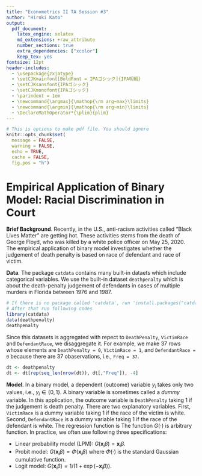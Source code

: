 ```yaml
---
title: "Econometrics II TA Session #3"
author: "Hiroki Kato"
output:
  pdf_document:
    latex_engine: xelatex
    md_extensions: +raw_attribute
    number_sections: true
    extra_dependencies: ["xcolor"]
    keep_tex: yes
fontsize: 12pt
header-includes:
  - \usepackage{zxjatype}
  - \setCJKmainfont[BoldFont = IPAゴシック]{IPA明朝}
  - \setCJKsansfont{IPAゴシック}
  - \setCJKmonofont{IPAゴシック}
  - \parindent = 1em
  - \newcommand{\argmax}{\mathop{\rm arg~max}\limits}
  - \newcommand{\argmin}{\mathop{\rm arg~min}\limits}
  - \DeclareMathOperator*{\plim}{plim}
---
```


```r
# This is options to make pdf file. You should ignore
knitr::opts_chunk$set(
  message = FALSE, 
  warning = FALSE, 
  echo = TRUE, 
  cache = FALSE,
  fig.pos = "h")
```

# Empirical Application of Binary Model: Racial Discrimination in Court

**Brief Background**.
Recently, in the U.S., anti-racism activities called "Black Lives Matter" are getting hot.
These activities stems from the death of George Floyd,
who was killed by a white police officer on May 25, 2020.
The empirical application of binary model investigates 
whether the judgement of death penalty is based on race of defendant and race of victim.

\noindent
**Data**.
The package `catdata` contains many built-in dataets which include categorical variables.
We use the built-in dataset `deathpenalty` which is about the death-penalty judgement of defendants 
in cases of multiple murders in Florida between 1976 and 1987.

```r
# If there is no package called 'catdata', run 'install.packages("catdata")'
# After that run following codes
library(catdata)
data(deathpenalty)
deathpenalty
```

Since this datasets is aggregated with repect to `DeathPenalty`, `VictimRace` and `DefendantRace`,
we disaggregate it.
For example, we make 37 rows whose elements are `DeathPenalty = 0`, `VictimRace = 1`, and `DefendantRace = 0` because 
there are 37 obaservations, i.e., `Freq = 37`.

```r
dt <- deathpenalty
dt <- dt[rep(seq_len(nrow(dt)), dt[,"Freq"]), -4]
```

\noindent
**Model**.
In a binary model, a dependent (outcome) variable $y_i$ takes only two values, i.e., $y_i \in \{0, 1\}$.
A binary variable is sometimes called a *dummy* variable.
In this application, the outcome variable is `DeathPenalty` taking 1 if the judgement is death penalty.
There are two explanatory variables.
First, `VictimRace` is a dummy variable taking 1 if the race of the victim is white.
Second, `DefendantRace` is a dummy variable taking 1 if the race of the defendant is white.
The regression function is 
\begin{equation}
  \begin{split}
    &\mathbb{E}[DeathP | Vrace, Drace] \\
    =& \mathbb{P}[DeathP = 1 | Vrace, Drace]
    = G(\beta_0 + \beta_1 Vrace + \beta_2 Drace).
  \end{split}
\end{equation}
The function $G(\cdot)$ is arbitrary function. In practice, we often use following three specifications:

- Linear probability model (LPM): $G(\mathbf{x}_i \beta) = \mathbf{x}_i \beta$.
- Probit model: $G(\mathbf{x}_i \beta) = \Phi(\mathbf{x}_i \beta)$ where $\Phi(\cdot)$ is the standard Gaussian cumulative function.
- Logit model: $G(\mathbf{x}_i \beta) = 1/(1 + \exp(-\mathbf{x}_i \beta))$.